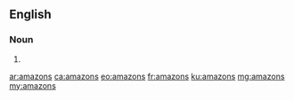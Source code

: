 {{also|Amazons}}
==English==

===Noun===
{{head|en|noun plural form}}

# {{plural of|amazon|lang=en}}

[[ar:amazons]]
[[ca:amazons]]
[[eo:amazons]]
[[fr:amazons]]
[[ku:amazons]]
[[mg:amazons]]
[[my:amazons]]